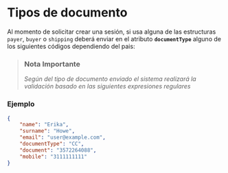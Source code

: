 
# Tipos de documento

Al momento de solicitar crear una sesión, si usa alguna de las estructuras `payer`, `buyer` o `shipping` deberá enviar en el atributo **`documentType`** alguno de los siguientes códigos  dependiendo del pais:


> ### Nota Importante
>
> *Según  del tipo de documento enviado el sistema realizará la validación basado en las siguientes expresiones regulares*

<DocumentsRules />

### Ejemplo

```json
{
    "name": "Erika",
    "surname": "Howe",
    "email": "user@example.com",
    "documentType": "CC",
    "document": "3572264088",
    "mobile": "3111111111"
}
```